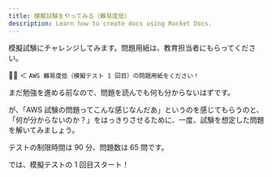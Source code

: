 ---
title: 模擬試験をやってみる（難易度低）
description: Learn how to create docs using Rocket Docs.
---

模擬試験にチャレンジしてみます。問題用紙は、教育担当者にもらってください。

🙋‍♂ ＜ `AWS 難易度低（模擬テスト 1 回目）の問題用紙をください！`

まだ勉強を進める前なので、問題を読んでも何も分からないはずです。

が、「AWS 試験の問題ってこんな感じなんだあ」というのを感じてもらうのと、「何が分からないのか？」をはっきりさせるために、一度、試験を想定した問題を解いてみましょう。

テストの制限時間は 90 分、問題数は 65 問です。

では、模擬テストの 1 回目スタート！
